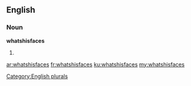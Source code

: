 ==English==

===Noun===
'''whatshisfaces'''

# {{plural of|whatshisface}}

[[Category:English plurals]]

[[ar:whatshisfaces]]
[[fr:whatshisfaces]]
[[ku:whatshisfaces]]
[[my:whatshisfaces]]
